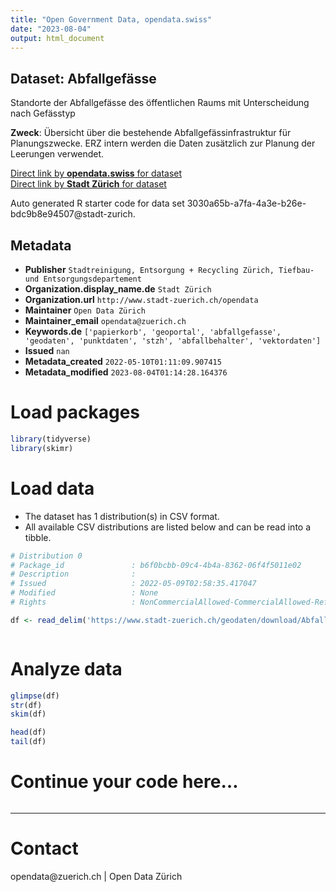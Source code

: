 ```yaml
---
title: "Open Government Data, opendata.swiss"
date: "2023-08-04"
output: html_document
---
```


## Dataset: Abfallgefässe

Standorte der Abfallgefässe des öffentlichen Raums mit Unterscheidung nach Gefässtyp

**Zweck**: Übersicht über die bestehende Abfallgefässinfrastruktur für Planungszwecke. ERZ intern werden die Daten zusätzlich zur Planung der Leerungen verwendet. 

[Direct link by **opendata.swiss** for dataset](https://opendata.swiss/de/dataset/abfallgefasse1)<br>
[Direct link by **Stadt Zürich** for dataset](https://data.stadt-zuerich.ch/dataset/geo_abfallgefaesse)

Auto generated R starter code for data set 3030a65b-a7fa-4a3e-b26e-bdc9b8e94507@stadt-zurich.

## Metadata

- **Publisher** `Stadtreinigung, Entsorgung + Recycling Zürich, Tiefbau- und Entsorgungsdepartement`
- **Organization.display_name.de** `Stadt Zürich`
- **Organization.url** `http://www.stadt-zuerich.ch/opendata`
- **Maintainer** `Open Data Zürich`
- **Maintainer_email** `opendata@zuerich.ch`
- **Keywords.de** `['papierkorb', 'geoportal', 'abfallgefasse', 'geodaten', 'punktdaten', 'stzh', 'abfallbehalter', 'vektordaten']`
- **Issued** `nan`
- **Metadata_created** `2022-05-10T01:11:09.907415`
- **Metadata_modified** `2023-08-04T01:14:28.164376`


# Load packages

```r

library(tidyverse)
library(skimr)

```

# Load data

-   The dataset has 1 distribution(s) in CSV format.
-   All available CSV distributions are listed below and can be read into a tibble.

```r

# Distribution 0
# Package_id               : b6f0bcbb-09c4-4b4a-8362-06f4f5011e02
# Description              : 
# Issued                   : 2022-05-09T02:58:35.417047
# Modified                 : None
# Rights                   : NonCommercialAllowed-CommercialAllowed-ReferenceNotRequired

df <- read_delim('https://www.stadt-zuerich.ch/geodaten/download/Abfallgefaesse?format=10008')



```

# Analyze data

```r

glimpse(df)
str(df)
skim(df)

head(df)
tail(df)

```

# Continue your code here...

```r

```

------------------------------------------------------------------------

# Contact

opendata@zuerich.ch | Open Data Zürich
